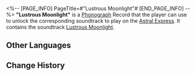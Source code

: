 <%-- [PAGE_INFO]
PageTitle=#"Lustrous Moonlight"#
[END_PAGE_INFO] --%>
{{Item Infobox
|id          = 210209
|image       = Item Lustrous Moonlight.png{{subst:void|<!--$UPLOAD:<<SpriteOutput/ItemFigures/210001.png>-<Item Lustrous Moonlight.png>-<Item Icons>>-->}}
|type        = Disk
|invCategory = Valuables
|rarity      = 3
|effect      = 
|description = A record that can be played on the Express' phonograph. It might be a chance acquisition or a gift from someone else. All sorts of memories surge up when the music plays &mdash; the smiles, encounters, touches, and the excitement of battle. Maybe that is why people still collect records even as society rapidly advances.<br />The current record contains the track "Lustrous Moonlight."
}}
{{Description|''Stainless is the clear night. The moon is silver bright. Fill my cup, and make sure it brims up.''}}
'''"Lustrous Moonlight"''' is a [[Phonograph]] Record that the player can use to unlock the corresponding soundtrack to play on the [[Astral Express]]. It contains the soundtrack [[Lustrous Moonlight]].

==Other Languages==
{{Other Languages
|en   = "Lustrous Moonlight"
|zhs  = 《邀挽明月成宵宴》
|zht  = 〈邀挽明月成宵宴〉
|ja   = 『明月邀えて宵宴成す』
|ko   = ≪달빛의 연회≫
|es   = Luz de luna refulgente
|fr   = «&nbsp;Lustrous Moonlight&nbsp;»
|ru   = Lustrous Moonlight
|th   = "Lustrous Moonlight"
|vi   = "Ánh Trăng Vằng Vặc"
|de   = „Schimmerndes Mondlicht“
|id   = "Lustrous Moonlight"
|pt   = "Lustrous Moonlight"
}}

==Change History==
{{Change History|1.0}}